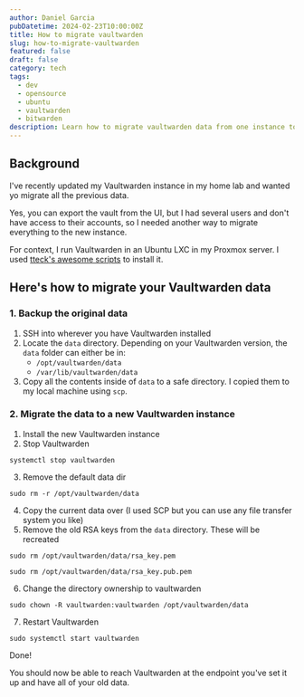 ```yaml
---
author: Daniel Garcia
pubDatetime: 2024-02-23T10:00:00Z
title: How to migrate vaultwarden
slug: how-to-migrate-vaultwarden
featured: false
draft: false
category: tech
tags:
  - dev
  - opensource
  - ubuntu
  - vaultwarden
  - bitwarden
description: Learn how to migrate vaultwarden data from one instance to another.
---
```



## Background

I've recently updated my Vaultwarden instance in my home lab and wanted yo migrate all the previous data.

Yes, you can export the vault from the UI, but I had several users and don't have access to their accounts, so I needed another way to migrate everything to the new instance.

For context, I run Vaultwarden in an Ubuntu LXC in my Proxmox server. I used [tteck's awesome scripts](https://tteck.github.io/Proxmox/) to install it.

<WebsiteDesignCTA client:visible />

## Here's how to migrate your Vaultwarden data

### 1. Backup the original data

1. SSH into wherever you have Vaultwarden installed
2. Locate the `data` directory.
   Depending on your Vaultwarden version, the `data` folder can either be in:
   - `/opt/vaultwarden/data`
   - `/var/lib/vaultwarden/data`
3. Copy all the contents inside of `data` to a safe directory. I copied them to my local machine using `scp`.

### 2. Migrate the data to a new Vaultwarden instance

1. Install the new Vaultwarden instance
2. Stop Vaultwarden

```
systemctl stop vaultwarden
```

3. Remove the default data dir

```
sudo rm -r /opt/vaultwarden/data
```

4. Copy the current data over (I used SCP but you can use any file transfer system you like)
5. Remove the old RSA keys from the `data` directory. These will be recreated

```
sudo rm /opt/vaultwarden/data/rsa_key.pem
```

```
sudo rm /opt/vaultwarden/data/rsa_key.pub.pem
```

6. Change the directory ownership to vaultwarden

```
sudo chown -R vaultwarden:vaultwarden /opt/vaultwarden/data
```

7. Restart Vaultwarden

```
sudo systemctl start vaultwarden
```

Done!

You should now be able to reach Vaultwarden at the endpoint you've set it up and have all of your old data.
